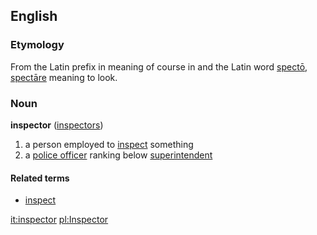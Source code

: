 ==English==
===Etymology===
From the Latin prefix in meaning of course in and the Latin word [[specto|spectō]], [[spectare|spectāre]] meaning to look.

===Noun===
'''inspector''' ([[inspectors]])

# a person employed to [[inspect]] something
# a [[police officer]] ranking below [[superintendent]]

====Related terms====
*[[inspect]]

[[it:inspector]]
[[pl:Inspector]]